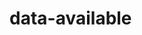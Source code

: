 # data-available


<ul className="grid grid-cols-1 md:grid-cols-2 lg:grid-cols-3 xl:grid-cols-4 gap-4 -ml-6">

<ReferenceCard
        title="crypto"
        description="discovery introduction"
        url="data-available/crypto"
    />
<ReferenceCard
        title="portfolio"
        description="introduction po"
        url="data-available/portfolio"
    />
<ReferenceCard
        title="stocks"
        description="behavioral-analysis comparison-analysis dark-pool-shorts discovery fundamental-analysis government insiders introduction options-chains options stocks-screener trading-hours"
        url="data-available/stocks"
    />
<ReferenceCard
    title="alternative"
    description="test"
    url="data-available/alternative"
/>
<ReferenceCard
    title="econometrics"
    description="test"
    url="data-available/econometrics"
/>
<ReferenceCard
    title="economy"
    description="test"
    url="data-available/economy"
/>
<ReferenceCard
    title="etf"
    description="test"
    url="data-available/etf"
/>
<ReferenceCard
    title="fixedincome"
    description="test"
    url="data-available/fixedincome"
/>
<ReferenceCard
    title="forecast"
    description="test"
    url="data-available/forecast"
/>
<ReferenceCard
    title="forex"
    description="test"
    url="data-available/forex"
/>
<ReferenceCard
    title="futures"
    description="test"
    url="data-available/futures"
/>
<ReferenceCard
    title="quantitative-analysis"
    description="test"
    url="data-available/quantitative-analysis"
/>
<ReferenceCard
    title="ta"
    description="test"
    url="data-available/ta"
/>
</ul>
